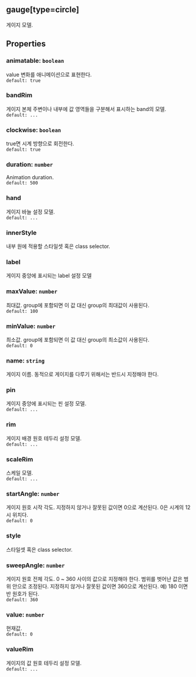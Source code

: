 ## gauge[type=circle]
게이지 모델.
## Properties

### animatable: `boolean`
value  변화를 애니메이션으로 표현한다.  
`default: true`  

### bandRim
게이지 본체 주변이나 내부에 값 영역들을 구분해서 표시하는 band의 모델.  
`default: ...`  

### clockwise: `boolean`
true면 시계 방향으로 회전한다.  
`default: true`  

### duration: `number`
Animation duration.  
`default: 500`  

### hand
게이지 바늘 설정 모델.  
`default: ...`  

### innerStyle
내부 원에 적용할 스타일셋 혹은 class selector.  

### label
게이지 중앙에 표시되는 label 설정 모델  

### maxValue: `number`
최대값.
group에 포함되면 이 값 대신 group의 최대값이 사용된다.  
`default: 100`  

### minValue: `number`
최소값.
group에 포함되면 이 값 대신 group의 최소값이 사용된다.  
`default: 0`  

### name: `string`
게이지 이름.
동적으로 게이지를 다루기 위해서는 반드시 지정해야 한다.  

### pin
게이지 중앙에 표시되는 핀 설정 모델.  
`default: ...`  

### rim
게이지 배경 원호 테두리 설정 모델.  
`default: ...`  

### scaleRim
스케일 모델.  
`default: ...`  

### startAngle: `number`
게이지 원호 시작 각도.
지정하지 않거나 잘못된 값이면 0으로 계산된다.
0은 시계의 12시 위치다.  
`default: 0`  

### style
스타일셋 혹은 class selector.  

### sweepAngle: `number`
게이지 원호 전체 각도.
0 ~ 360 사이의 값으로 지정해야 한다.
범위를 벗어난 값은 범위 안으로 조정된다.
지정하지 않거나 잘못된 값이면 360으로 계산된다.
예) 180 이면 반 원호가 된다.  
`default: 360`  

### value: `number`
현재값.  
`default: 0`  

### valueRim
게이지의 값 원호 테두리 설정 모델.  
`default: ...`  
